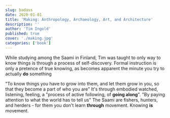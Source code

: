 ```yaml
---
slug: badass
date: 2020-01-01
title: 'Making: Anthropology, Archaeology, Art, and Architecture'
description: ''
author: 'Tim Ingold'
published: true
cover: './making.jpg'
categories: ['book']
---
```


While studying among the Saami in Finland, Tim was taught to only way to know things is through a process of self-discovery. Formal instruction is only a pretence of true knowing, as becomes apparent the minute you try to actually __do__ something

"To know things you have to grow into them, and let them grow in you, so that they become a part of who you are"
It's through embodied watched, listening, feeling, a "process of active following, of __going along__". "By paying attention to what the world has to tell us"
The Saami are fishers, hunters, and herders - for them you don't learn __through__ movement. Knowing __is__ movement.

